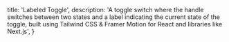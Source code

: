   title: 'Labeled Toggle',
  description: 'A toggle switch where the handle switches between two states and a label indicating the current state of the toggle, built using Tailwind CSS & Framer Motion for React and libraries like Next.js',
}

<BackButton href="/docs/components/toggle" />
<ComponentPreview path="components/toggle/LabeledToggle" usingFramer/>